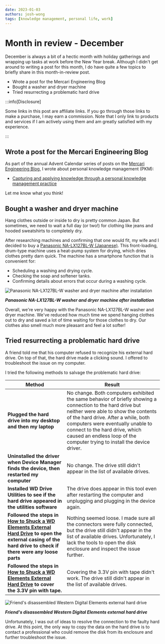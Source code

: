 ```yaml
---
date: 2023-01-03
authors: josh-wong
tags: [knowledge management, personal life, work]
---
```


# Month in review - December

December is always a bit of a hectic month with holiday gatherings and wrapping up tasks at work before the New Year break. Although I didn't get around to writing a post for this month, I do have quite a few topics to briefly share in this month-in-review post.

- Wrote a post for the Mercari Engineering Blog
- Bought a washer and dryer machine
- Tried resurrecting a problematic hard drive

<!-- truncate -->

:::info[Disclosure]

Some links in this post are affiliate links. If you go through those links to make a purchase, I may earn a commission. Note that I only link to products and services if I am actively using them and am greatly satisfied with my experience.

:::

## Wrote a post for the Mercari Engineering Blog

As part of the annual Advent Calendar series of posts on the [Mercari Engineering Blog](https://engineering.mercari.com/en/blog/), I wrote about personal knowledge management (PKM):

- [Capturing and applying knowledge through a personal knowledge management practice](https://engineering.mercari.com/en/blog/entry/20221202-capturing-and-applying-knowledge-through-a-pkm-practice/)

Let me know what you think!

## Bought a washer and dryer machine

Hang clothes outside or inside to dry is pretty common Japan. But sometimes, we need to wait a full day (or two!) for clothing like jeans and hooded sweatshirts to completely dry.

After researching machines and confirming that one would fit, my wife and I decided to buy a [Panasonic NA-LX127BL-W (Japanese)](https://hb.afl.rakuten.co.jp/ichiba/2e8bd7b9.a36d0b3a.2e8bd7ba.af228498/_RTLink64352?pc=https%3A%2F%2Fitem.rakuten.co.jp%2Fbiccamera%2F4549980677285%2F&link_type=hybrid_url&ut=eyJwYWdlIjoiaXRlbSIsInR5cGUiOiJoeWJyaWRfdXJsIiwic2l6ZSI6IjI0MHgyNDAiLCJuYW0iOjEsIm5hbXAiOiJyaWdodCIsImNvbSI6MSwiY29tcCI6ImRvd24iLCJwcmljZSI6MCwiYm9yIjoxLCJjb2wiOjEsImJidG4iOjEsInByb2QiOjAsImFtcCI6ZmFsc2V9). This front-loading, drum-type machine uses a heat-pump system for drying, which dries clothes pretty darn quick. The machine has a smartphone function that is convenient for:

- Scheduling a washing and drying cycle.
- Checking the soap and softener tanks.
- Confirming details about errors that occur during a washing cycle.

![Panasonic NA-LX127BL-W washer and dryer machine after installation](assets/images/2023-01-03-panasonic-na-lx127bl-w-washer-and-dryer-machine.jpg)

***Panasonic NA-LX127BL-W washer and dryer machine after installation***

Overall, we're very happy with the Panasonic NA-LX127BL-W washer and dryer machine. We've reduced how much time we spend hanging clothes out to dry and saved a lot of time waiting for those clothes to dry. Our clothes also smell much more pleasant and feel a lot softer!

## Tried resurrecting a problematic hard drive

A friend told me that his computer refused to recognize his external hard drive. On top of that, the hard drive made a clicking sound. I offered to troubleshoot the issue on my computer.

I tried the following methods to salvage the problematic hard drive:

| **Method** | **Result** |
| ----------- | ----------- |
| **Plugged the hard drive into my desktop and then my laptop** | No change. Both computers exhibited the same behavior of briefly showing a connection to the hard drive but neither were able to show the contents of the hard drive. After a while, both computers were eventually unable to connect to the hard drive, which caused an endless loop of the computer trying to install the device driver. |
| **Uninstalled the driver when Device Manager finds the device, then restarted my computer** | No change. The drive still didn't appear in the list of available drives. |
| **Installed WD Drive Utilities to see if the hard drive appeared in the utilities software** | The drive does appear in this tool even after restarting the computer and unplugging and plugging in the device again. |
| **Followed the steps in [How to Shuck a WD Elements External Hard Drive](https://www.ifixit.com/Guide/How+to+Shuck+a+WD+Elements+External+Hard+Drive/137646) to open the external casing of the hard drive to check if there were any loose parts** | Nothing seemed loose. I made sure all the connectors were fully connected, but the drive still didn't appear in the list of available drives. Unfortunately, I lack the tools to open the disk enclosure and inspect the issue further. |
| **Followed the steps in [How to Shuck a WD Elements External Hard Drive](https://www.ifixit.com/Guide/How+to+Shuck+a+WD+Elements+External+Hard+Drive/137646) to cover the 3.3V pin with tape.** | Covering the 3.3V pin with tape didn't work. The drive still didn't appear in the list of available drives. |

![Friend's disassembled Western Digital Elements external hard drive](assets/images/2023-01-03-western-digital-elements-broken-hard-drive.jpg)

***Friend's disassembled Western Digital Elements external hard drive***

Unfortunately, I was out of ideas to resolve the connection to the faulty hard drive. At this point, the only way to copy the data on the hard drive is to contact a professional who could remove the disk from its enclosure and further troubleshoot the issue.

